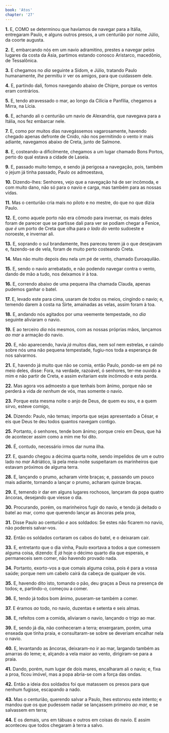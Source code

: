 ```yaml
---
book: 'Atos'
chapter: '27'
---
```


**1.** E, COMO se determinou que havíamos de navegar para a Itália, entregaram Paulo, e alguns outros presos, a um centurião por nome Júlio, da coorte augusta.

**2.** E, embarcando nós em um navio adramitino, prestes a navegar pelos lugares da costa da Ásia, partimos estando conosco Aristarco, macedônio, de Tessalônica.

**3.** E chegamos no *dia* seguinte a Sidom, e Júlio, tratando Paulo humanamente, *lhe* permitiu ir ver os amigos, para que cuidassem dele.

**4.** E, partindo dali, fomos navegando abaixo de Chipre, porque os ventos eram contrários.

**5.** E, tendo atravessado o mar, ao longo da Cilícia e Panfília, chegamos a Mirra, na Lícia.

**6.** E, achando ali o centurião um navio de Alexandria, que navegava para a Itália, nos fez embarcar nele.

**7.** E, como por muitos dias navegássemos vagarosamente, havendo chegado apenas defronte de Cnido, não nos permitindo o vento ir mais adiante, navegamos abaixo de Creta, junto de Salmone.

**8.** E, costeando-a dificilmente, chegamos a um lugar chamado Bons Portos, perto do qual estava a cidade de Laseia.

**9.** E, passado muito tempo, e sendo já perigosa a navegação, pois, também o jejum já tinha passado, Paulo *os* admoestava,

**10.** Dizendo-lhes: Senhores, vejo que a navegação há de ser incômoda, e com muito dano, não só para o navio e carga, mas também para as nossas vidas.

**11.** Mas o centurião cria mais no piloto e no mestre, do que no que dizia Paulo.

**12.** E, como aquele porto não era cômodo para invernar, os mais deles foram de parecer que se partisse dali para ver se podiam chegar a Fenice, *que é* um porto de Creta que olha para *o lado* *do* vento sudoeste e noroeste, e invernar ali.

**13.** E, soprando o sul brandamente, lhes pareceu terem já o que desejavam e, fazendo-se de vela, foram de muito perto costeando Creta.

**14.** Mas não muito depois deu nela um pé de vento, chamado Euroaquilão.

**15.** E, sendo o navio arrebatado, e não podendo navegar contra o vento, dando de mão a tudo, nos deixamos ir à toa.

**16.** E, correndo abaixo de uma pequena ilha chamada Clauda, apenas pudemos ganhar o batel.

**17.** E, levado este para cima, usaram de *todos* os meios, cingindo o navio; e, temendo darem à costa na Sirte, amainadas as velas, assim foram à toa.

**18.** E, andando nós agitados por uma veemente tempestade, no *dia* seguinte aliviaram o navio.

**19.** E ao terceiro *dia* nós mesmos, com as nossas próprias mãos, lançamos *ao mar* a armação do navio.

**20.** E, não aparecendo, havia *já* muitos dias, nem sol nem estrelas, e caindo sobre nós uma não pequena tempestade, fugiu-nos toda a esperança de nos salvarmos.

**21.** E, havendo já muito que não se comia, então Paulo, pondo-se em pé no meio deles, disse: Fora, na verdade, razoável, ó senhores, ter-me ouvido a mim e não partir de Creta, e assim evitariam este incômodo e esta perda.

**22.** Mas agora vos admoesto a que tenhais bom ânimo, porque não se perderá a vida *de nenhum* de vós, mas somente o navio.

**23.** Porque esta mesma noite o anjo de Deus, de quem eu sou, e a quem sirvo, esteve comigo,

**24.** Dizendo: Paulo, não temas; importa que sejas apresentado a César, e eis que Deus te deu todos quantos navegam contigo.

**25.** Portanto, ó senhores, tende bom ânimo; porque creio em Deus, que há de acontecer assim como a mim me foi dito.

**26.** É, contudo, necessário irmos dar numa ilha.

**27.** E, quando chegou a décima quarta noite, sendo impelidos de um e outro lado no *mar* Adriático, lá pela meia-noite suspeitaram os marinheiros que estavam próximos de alguma terra.

**28.** E, lançando o prumo, acharam vinte braças; e, passando um pouco mais adiante, tornando a lançar o prumo, acharam quinze braças.

**29.** E, temendo ir dar em alguns lugares rochosos, lançaram da popa quatro âncoras, desejando que viesse o dia.

**30.** Procurando, porém, os marinheiros fugir do navio, e tendo já deitado o batel ao mar, como que querendo lançar as âncoras pela proa,

**31.** Disse Paulo ao centurião *e* aos soldados: Se estes não ficarem no navio, não podereis salvar-vos.

**32.** Então os soldados cortaram os cabos do batel, e o deixaram cair.

**33.** E, entretanto que o dia vinha, Paulo exortava a todos a que comessem alguma coisa, dizendo: É *já* hoje o décimo quarto dia que esperais, e permaneceis sem comer, não havendo provado nada.

**34.** Portanto, exorto-vos a que comais alguma coisa, pois é para a vossa saúde; porque nem um cabelo cairá da cabeça de qualquer de vós.

**35.** E, havendo dito isto, tomando o pão, deu graças a Deus na presença de todos; e, partindo-*o,* começou a comer.

**36.** E, tendo já todos bom ânimo, puseram-se também a comer.

**37.** E éramos *ao* todo, no navio, duzentas e setenta e seis almas.

**38.** E, refeitos com a comida, aliviaram o navio, lançando o trigo ao mar.

**39.** E, sendo já dia, não conheceram a terra; enxergaram, porém, uma enseada que tinha praia, e consultaram-se sobre se deveriam encalhar nela o navio.

**40.** E, levantando as âncoras, deixaram-no ir ao mar, largando também as amarras do leme; e, alçando a vela maior ao vento, dirigiram-se para a praia.

**41.** Dando, porém, num lugar de dois mares, encalharam ali o navio; e, fixa a proa, ficou imóvel, mas a popa abria-se com a força das ondas.

**42.** Então a ideia dos soldados foi que matassem os presos para que nenhum fugisse, escapando a nado.

**43.** Mas o centurião, querendo salvar a Paulo, lhes estorvou este intento; e mandou que os que pudessem nadar se lançassem primeiro *ao mar,* e se salvassem em terra;

**44.** E os demais, uns em tábuas e outros em coisas do navio. E assim aconteceu que todos chegaram à terra a salvo.